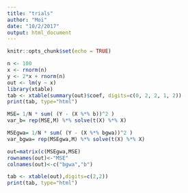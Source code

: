 ```yaml
---
title: "trials"
author: "Moi"
date: "10/2/2017"
output: html_document
---
```


```r
knitr::opts_chunk$set(echo = TRUE)
```

```r
n <- 100
x <- rnorm(n)
y <- 2*x + rnorm(n)
out <- lm(y ~ x)
library(xtable)
tab <- xtable(summary(out)$coef, digits=c(0, 2, 2, 1, 2))
print(tab, type="html")

```


```r
MSE= 1/N * sum( (Y - (X %*% b))^2 )
var_b= rep(MSE,M) %*% solve(t(X) %*% X)

MSEgwa= 1/N * sum( (Y - (X %*% bgwa))^2 )
var_bgwa= rep(MSEgwa,M) %*% solve(t(X) %*% X)

out=matrix(c(MSEgwa,MSE)
rownames(out)<-"MSE"
colnames(out)<-c("bgwa","b")

tab <- xtable(out),digits=c(2,2))
print(tab, type="html")

```
